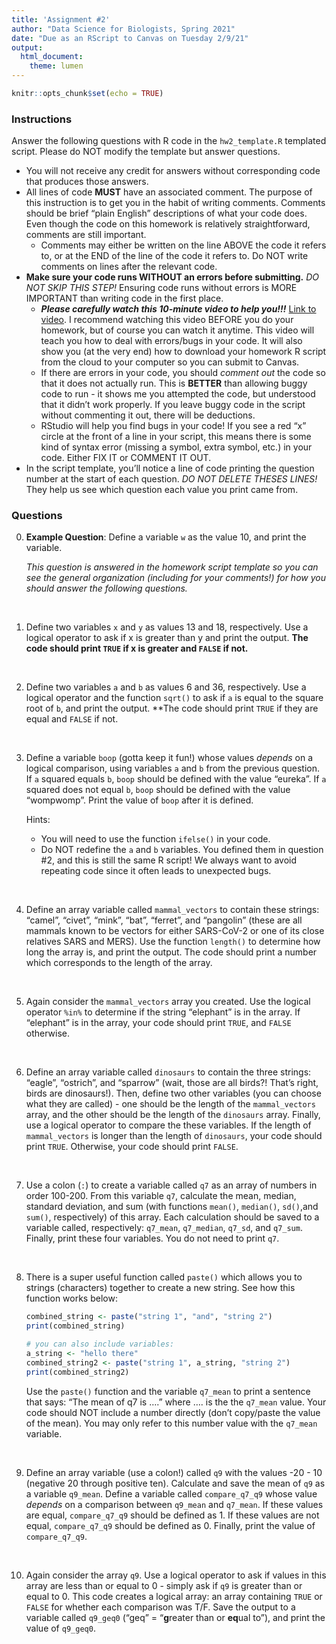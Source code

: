 ```yaml
---
title: 'Assignment #2'
author: "Data Science for Biologists, Spring 2021"
date: "Due as an RScript to Canvas on Tuesday 2/9/21"
output: 
  html_document:
    theme: lumen
---
```


```r
knitr::opts_chunk$set(echo = TRUE)
```

### Instructions

Answer the following questions with R code in the `hw2_template.R` templated script. Please do NOT modify the template but answer questions. 

+ You will not receive any credit for answers without corresponding code that produces those answers.
+ All lines of code **MUST** have an associated comment. The purpose of this instruction is to get you in the habit of writing comments. Comments should be brief "plain English" descriptions of what your code does. Even though the code on this homework is relatively straightforward, comments are still important.
  + Comments may either be written on the line ABOVE the code it refers to, or at the END of the line of the code it refers to. Do NOT write comments on lines after the relevant code.
+ **Make sure your code runs WITHOUT an errors before submitting.** _DO NOT SKIP THIS STEP!_ Ensuring code runs without errors is MORE IMPORTANT than writing code in the first place.
  + **_Please carefully watch this 10-minute video to help you!!!_** [Link to video](https://youtu.be/OXCIIKKRBqk). I recommend watching this video BEFORE you do your homework, but of course you can watch it anytime. This video will teach you how to deal with errors/bugs in your code. It will also show you (at the very end) how to download your homework R script from the cloud to your computer so you can submit to Canvas.
  + If there are errors in your code, you should *comment out* the code so that it does not actually run. This is **BETTER** than allowing buggy code to run - it shows me you attempted the code, but understood that it didn't work properly. If you leave buggy code in the script without commenting it out, there will be deductions.
  + RStudio will help you find bugs in your code! If you see a red "x" circle at the front of a line in your script, this means there is some kind of syntax error (missing a symbol, extra symbol, etc.) in your code. Either FIX IT or COMMENT IT OUT.
+ In the script template, you'll notice a line of code printing the question number at the start of each question. *DO NOT DELETE THESES LINES!* They help us see which question each value you print came from.
<br>

### Questions

0. **Example Question**: Define a variable `w` as the value 10, and print the variable.

    *This question is answered in the homework script template so you can see the general organization (including for your comments!) for how you should answer the following questions.*

<br>

1. Define two variables `x` and `y` as values 13 and 18, respectively. Use a logical operator to ask if x is greater than y and print the output. **The code should print `TRUE` if x is greater and `FALSE` if not.**

<br>

2. Define two variables `a` and `b` as values 6 and 36, respectively. Use a logical operator and the function `sqrt()` to ask if `a` is equal to the square root of `b`, and print the output. **The code should print `TRUE` if they are equal and `FALSE` if not.

<br> 

3. Define a variable `boop` (gotta keep it fun!) whose values *depends* on a logical comparison, using variables `a` and `b` from the previous question. If `a` squared equals `b`, `boop` should be defined with the value "eureka". If `a` squared does not equal `b`, `boop` should be defined with the value "wompwomp". Print the value of `boop` after it is defined.
  
      Hints:
      
      + You will need to use the function `ifelse()` in your code.
      + Do NOT redefine the `a` and `b` variables. You defined them in question #2, and this is still the same R script! We always want to avoid repeating code since it often leads to unexpected bugs.

<br> 

4. Define an array variable called `mammal_vectors` to contain these strings: "camel", "civet", "mink", "bat", "ferret", and "pangolin" (these are all mammals known to be vectors for either SARS-CoV-2 or one of its close relatives SARS and MERS). Use the function `length()` to determine how long the array is, and print the output. The code should print a number which corresponds to the length of the array.

<br>

5. Again consider the `mammal_vectors` array you created. Use the logical operator `%in%` to determine if the string "elephant" is in the array. If "elephant" is in the array, your code should print `TRUE`, and `FALSE` otherwise.

<br>

6. Define an array variable called `dinosaurs` to contain the three strings: "eagle", "ostrich", and "sparrow" (wait, those are all birds?! That's right, birds are dinosaurs!). Then, define two other variables (you can choose what they are called) - one should be the length of the `mammal_vectors` array, and the other should be the length of the `dinosaurs` array. Finally, use a logical operator to compare the these variables. If the length of `mammal_vectors` is longer than the length of `dinosaurs`, your code should print `TRUE`. Otherwise, your code should print `FALSE`.

<br> 

7. Use a colon (`:`) to create a variable called `q7` as an array of numbers in order 100-200. 
From this variable `q7`, calculate the mean, median, standard deviation, and sum (with functions `mean()`, `median()`, `sd()`,and `sum()`, respectively) of this array. Each calculation should be saved to a variable called, respectively: `q7_mean`, `q7_median`, `q7_sd`, and `q7_sum`. Finally, print these four variables. You do not need to print `q7`.

<br> 

8. There is a super useful function called `paste()` which allows you to strings (characters) together to create a new string. See how this function works below:

      ```r
      combined_string <- paste("string 1", "and", "string 2")
      print(combined_string)
      
      # you can also include variables:
      a_string <- "hello there"
      combined_string2 <- paste("string 1", a_string, "string 2")
      print(combined_string2)
      ```

    Use the `paste()` function and the variable `q7_mean` to print a sentence that says: "The mean of q7 is ...." where .... is the the `q7_mean` value. Your code should NOT include a number directly (don't copy/paste the value of the mean). You may only refer to this number value with the `q7_mean` variable.

<br>

9. Define an array variable (use a colon!) called `q9` with the values -20 - 10 (negative 20 through positive ten). Calculate and save the mean of `q9` as a variable `q9_mean`. Define a variable called `compare_q7_q9` whose value *depends* on a comparison between `q9_mean` and `q7_mean`. If these values are equal, `compare_q7_q9` should be defined as 1. If these values are not equal, `compare_q7_q9` should be defined as 0. Finally, print the value of `compare_q7_q9`.

<br>

10. Again consider the array `q9`. Use a logical operator to ask if values in this array are less than or equal to 0 - simply ask if `q9` is greater than or equal to 0. This code creates a logical array: an array containing `TRUE` or `FALSE` for whether each comparison was T/F. Save the output to a variable called `q9_geq0` ("geq" = "**g**reater than or **eq**ual to"), and print the value of `q9_geq0`.

<br><br><br>
